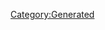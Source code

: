 {{Texts/Music
 |ID=22
 |MusicName=一度だけの恋なら
 |OfficialName=一度だけの恋なら
 |VocalName=ワルキューレ　美雲ΔJUNNA フレイアΔ鈴木みのり カナメΔ安野希世乃 レイナΔ東山奈央 マキナΔ西田望見
 |VocalNameLF=ワルキューレ　美雲ΔJUNNA　フレイアΔ鈴木みのり
カナメΔ安野希世乃　レイナΔ東山奈央　マキナΔ西田望見
 |Description=作品：マクロスΔ

歌手：ワルキューレ
　　　美雲ΔJUNNA　フレイアΔ鈴木みのり
　　　カナメΔ安野希世乃　レイナΔ東山奈央
　　　マキナΔ西田望見

作詞：唐沢美帆、加藤裕介
作曲：加藤裕介
 |BuyURL=https://recochoku.jp/song/S1003285196/
 |StoryDesc=ワルキューレに憧れて、故郷を飛び出したフレイア。

見事に夢を叶え、ワルキューレのメンバーとして
ヴァール症候群から多くの人を救う立場となった少女は、
ただ歌うことが好きだからという気持ちだけではなく、
いつしか歌うことの意味を考え始める。
 |StoryTitle=「私は、好きな歌を歌いたい！」
 |BannerId=4
 |AnmStoreURL=https://anime.dmkt-sp.jp/animestore/ci_pc?workId=20867
}}
[[Category:Generated]]
